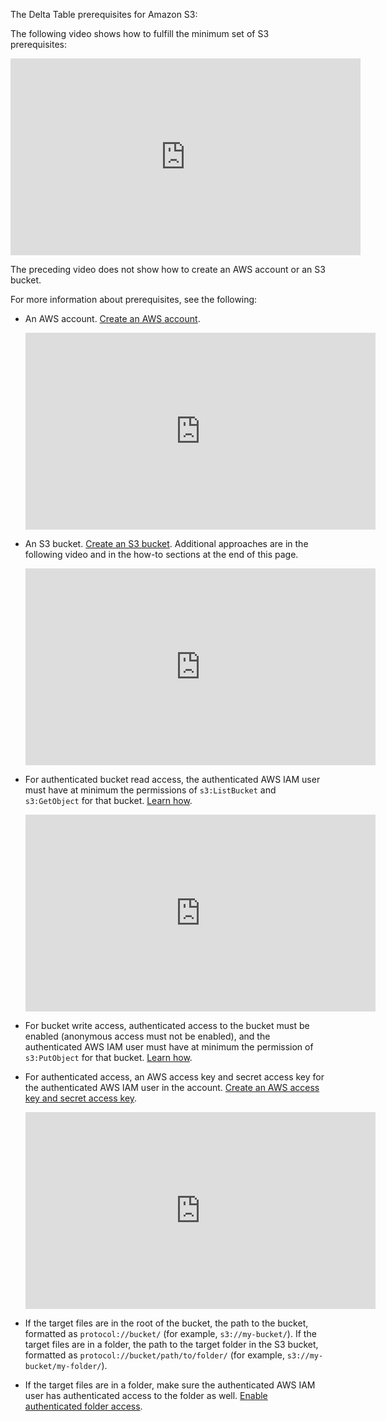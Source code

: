 The Delta Table prerequisites for Amazon S3:

The following video shows how to fulfill the minimum set of S3 prerequisites:

<iframe
width="560"
height="315"
src="https://www.youtube.com/embed/_W4565dcUGI"
title="YouTube video player"
frameborder="0"
allow="accelerometer; autoplay; clipboard-write; encrypted-media; gyroscope; picture-in-picture"
allowfullscreen
></iframe>

The preceding video does not show how to create an AWS account or an S3 bucket. 

For more information about prerequisites, see the following:

- An AWS account. [Create an AWS account](https://aws.amazon.com/free).

  <iframe
  width="560"
  height="315"
  src="https://www.youtube.com/embed/lIdh92JmWtg"
  title="YouTube video player"
  frameborder="0"
  allow="accelerometer; autoplay; clipboard-write; encrypted-media; gyroscope; picture-in-picture"
  allowfullscreen
  ></iframe>

- An S3 bucket. [Create an S3 bucket](https://docs.aws.amazon.com/AmazonS3/latest/userguide/creating-bucket.html). 
  Additional approaches are in the following video and in the how-to sections at the end of this page.

  <iframe
  width="560"
  height="315"
  src="https://www.youtube.com/embed/e6w9LwZJFIA"
  title="YouTube video player"
  frameborder="0"
  allow="accelerometer; autoplay; clipboard-write; encrypted-media; gyroscope; picture-in-picture"
  allowfullscreen
  ></iframe>

- For authenticated bucket read access, the authenticated AWS IAM user must have at minimum the permissions of `s3:ListBucket` and `s3:GetObject` for that bucket. [Learn how](https://docs.aws.amazon.com/AmazonS3/latest/userguide/example-policies-s3.html).

  <iframe
  width="560"
  height="315"
  src="https://www.youtube.com/embed/y4SfQoJpipo"
  title="YouTube video player"
  frameborder="0"
  allow="accelerometer; autoplay; clipboard-write; encrypted-media; gyroscope; picture-in-picture"
  allowfullscreen
  ></iframe>

- For bucket write access, authenticated access to the bucket must be enabled (anonymous access must not be enabled), and the authenticated AWS IAM user must have at 
  minimum the permission of `s3:PutObject` for that bucket. [Learn how](https://docs.aws.amazon.com/AmazonS3/latest/userguide/example-policies-s3.html).

- For authenticated access, an AWS access key and secret access key for the authenticated AWS IAM user in the account. 
  [Create an AWS access key and secret access key](https://docs.aws.amazon.com/IAM/latest/UserGuide/id_credentials_access-keys.html#Using_CreateAccessKey).

  <iframe
  width="560"
  height="315"
  src="https://www.youtube.com/embed/MoFTaGJE65Q"
  title="YouTube video player"
  frameborder="0"
  allow="accelerometer; autoplay; clipboard-write; encrypted-media; gyroscope; picture-in-picture"
  allowfullscreen
  ></iframe>
  
- If the target files are in the root of the bucket, the path to the bucket, formatted as `protocol://bucket/` (for example, `s3://my-bucket/`). 
  If the target files are in a folder, the path to the target folder in the S3 bucket, formatted as `protocol://bucket/path/to/folder/` (for example, `s3://my-bucket/my-folder/`). 
- If the target files are in a folder, make sure the authenticated AWS IAM user has 
  authenticated access to the folder as well. [Enable authenticated folder access](https://docs.aws.amazon.com/AmazonS3/latest/userguide/example-bucket-policies.html#example-bucket-policies-folders).